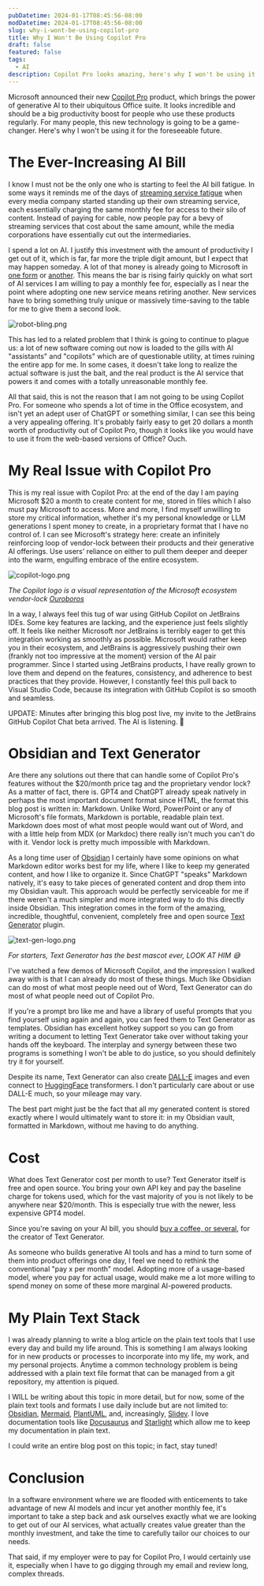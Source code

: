 ```yaml
---
pubDatetime: 2024-01-17T08:45:56-08:00
modDatetime: 2024-01-17T08:45:56-08:00
slug: why-i-wont-be-using-copilot-pro
title: Why I Won't Be Using Copilot Pro
draft: false
featured: false
tags:
  - AI
description: Copilot Pro looks amazing, here's why I won't be using it
---
```


Microsoft announced their new [Copilot Pro](https://www.microsoft.com/en-us/store/b/copilotpro) product, which brings
the power of generative AI to their ubiquitous Office suite. It looks incredible and should be a big
productivity boost for people who use these products regularly. For many people, this new technology is going to be a
game-changer. Here's why I won't be using it for the foreseeable future.

# The Ever-Increasing AI Bill

I know I must not be the only one who is starting to feel the AI bill fatigue. In some ways it reminds me of the days
of [streaming service fatigue](https://variety.com/2019/digital/news/streaming-subscription-fatigue-us-consumers-deloitte-study-1203166046/)
when every media company started standing up their own streaming service, each essentially charging the same monthly
fee for access to their silo of content. Instead of paying for cable, now people pay for a bevy of streaming services
that cost about the same amount, while the media corporations have essentially cut out the intermediaries.

I spend a lot on AI. I justify this investment with the amount of productivity I get out of it, which is far, far more
the triple digit amount, but I expect that may happen someday. A lot of that money is
already going to Microsoft in [one form](https://openai.com/blog/chatgpt) or [another](https://github.com/features/copilot).
This means the bar is rising fairly quickly on what sort of AI services I am willing to pay a monthly fee for,
especially as I near the point where adopting one new service means retiring another. New services have to bring
something truly unique or massively time-saving to the table for me to give them a second look.

![robot-bling.png](@assets/images/2024/01/robot-bling.png)

This has led to a related problem that I think is going to continue to plague us: a lot of new software coming out now
is loaded to the gills with AI "assistants" and "copilots" which are of questionable utility, at times ruining the
entire app for me. In some cases, it doesn't take long to realize the actual software is just the bait, and the real
product is the AI service that powers it and comes with a totally unreasonable monthly fee.

All that said, this is not the reason that I am not going to be using Copilot Pro. For someone who spends a lot of time
in the Office ecosystem, and isn't yet an adept user of ChatGPT or something similar, I can see this being a very
appealing offering. It's probably fairly easy to get 20 dollars a month worth of productivity out of Copilot Pro,
though it looks like you would have to use it from the web-based versions of Office? Ouch.

# My Real Issue with Copilot Pro

This is my real issue with Copilot Pro: at the end of the day I am paying Microsoft $20 a month to create content
for me, stored in files which I also must pay Microsoft to access. More and more, I find myself unwilling to store my
critical information, whether it's my personal knowledge or LLM generations I spent money to create, in a proprietary
format that I have no control of. I can see Microsoft's strategy here: create an infinitely reinforcing
loop of vendor-lock between their products and their generative AI offerings. Use users' reliance on either to pull
them deeper and deeper into the warm, engulfing embrace of the entire ecosystem.

![copilot-logo.png](@assets/images/2024/01/copilot-logo.png)

*The Copilot logo is a visual representation of the Microsoft ecosystem
vendor-lock [Ouroboros](https://en.wikipedia.org/wiki/Ouroboros)*

In a way, I always feel this tug of war using GitHub Copilot on JetBrains IDEs. Some key features are lacking, and the
experience just feels slightly off. It feels like neither Microsoft nor JetBrains is terribly eager to get this
integration working as smoothly as possible. Microsoft would rather keep you in their ecosystem, and JetBrains is
aggressively pushing their own (frankly not too impressive at the moment) version of the AI pair programmer. Since I
started using JetBrains products, I have really grown to love them and depend on the features, consistency, and
adherence to best practices that they provide. However, I constantly feel this pull back to Visual Studio Code,
because its integration with GitHub Copilot is so smooth and seamless.

UPDATE: Minutes after bringing this blog post live, my invite to the JetBrains GitHub Copilot Chat beta arrived. 
The AI is listening. 👀


# Obsidian and Text Generator

Are there any solutions out there that can handle some of Copilot Pro's features without the $20/month price tag and
the proprietary vendor lock? As a matter of fact, there is. GPT4 and ChatGPT already speak natively in perhaps the most
important document format since HTML, the format this blog post is written in: Markdown. Unlike Word, PowerPoint or
any of Microsoft's file formats, Markdown is portable, readable plain text. Markdown does most of what most people
would want out of Word, and with a little help from MDX (or Markdoc) there really isn't much you can't do with it.
Vendor lock is pretty much impossible with Markdown.

As a long time user of [Obsidian](https://obsidian.md/) I certainly have some opinions on what Markdown editor works
best for my life, where I like to keep my generated content, and how I like to organize it. Since ChatGPT "speaks" Markdown natively, it's easy
to take pieces of generated content and drop them into my Obsidian vault. This approach would be perfectly serviceable
for me if there weren't a much simpler and more integrated way to do this directly inside Obsidian. This
integration comes in the form of the amazing, incredible, thoughtful, convenient, completely free and open source
[Text Generator](https://text-gen.com/) plugin.

![text-gen-logo.png](@assets/images/2024/01/text-gen-logo.png)

*For starters, Text Generator has the best mascot ever, LOOK AT HIM 😅*

I've watched a few demos of Microsoft Copilot, and the impression I walked away with is that I can already do most of
these things. Much like Obsidian can do most of what most people need out of Word, Text Generator can do most of what
people need out of Copilot Pro.

If you're a prompt bro like me and have a library of useful prompts that you find yourself using again and again, you
can feed them to Text Generator as templates. Obsidian has excellent hotkey support so you can go from writing a
document to letting Text Generator take over without taking your hands off the keyboard. The interplay and synergy
between these two programs is something I won't be able to do justice, so you should definitely try it for yourself.

Despite its name, Text Generator can also create [DALL-E](https://openai.com/research/dall-e) images and even
connect to [HuggingFace](https://huggingface.co/) transformers. I don't particularly care about or use DALL-E much, so
your mileage may vary.

The best part might just be the fact that all my generated content is stored exactly where I would ultimately want to
store it: in my Obsidian vault, formatted in Markdown, without me having to do anything.

# Cost

What does Text Generator cost per month to use? Text Generator itself is free and open source. You bring your own
API key and pay the baseline charge for tokens used, which for the vast majority of you is not likely to be anywhere
near $20/month. This is especially true with the newer, less expensive GPT4 model.

Since you're saving on your AI bill, you should [buy a coffee, or several](https://www.buymeacoffee.com/haouarine), for
the creator of Text Generator.

As someone who builds generative AI tools and has a mind to turn some of them into product offerings one day, I feel
we need to rethink the conventional "pay x per month" model. Adopting more of a usage-based model, where you pay for
actual usage, would make me a lot more willing to spend money on some of these more marginal AI-powered products.

# My Plain Text Stack

I was already planning to write a blog article on the plain text tools that I use every day and build my life around.
This is something I am always looking for in new products or processes to incorporate into my life, my work, and my
personal projects. Anytime a common technology problem is being addressed with a plain text file format that can be
managed from a git repository, my attention is piqued.

I WILL be writing about this topic in more detail, but for now, some of the plain text tools and formats I use daily
include but are not limited to: [Obsidian](https://obsidian.md/), [Mermaid](https://mermaid.js.org/),
[PlantUML](https://plantuml.com/), and, increasingly, [Slidev](https://sli.dev/).
I love️ documentation tools like [Docusaurus](https://docusaurus.io/) and [Starlight](https://starlight.astro.build/)
which allow me to keep my documentation in plain text.

I could write an entire blog post on this topic; in fact, stay tuned!

# Conclusion

In a software environment where we are flooded with enticements to take advantage of new AI models and incur yet
another monthly fee, it's important to take a step back and ask ourselves exactly what we are looking to get out of our
AI services, what actually creates value greater than the monthly investment, and take the time to carefully tailor
our choices to our needs.

That said, if my employer were to pay for Copilot Pro, I would certainly use it, especially when I have to go digging
through my email and review long, complex threads.
